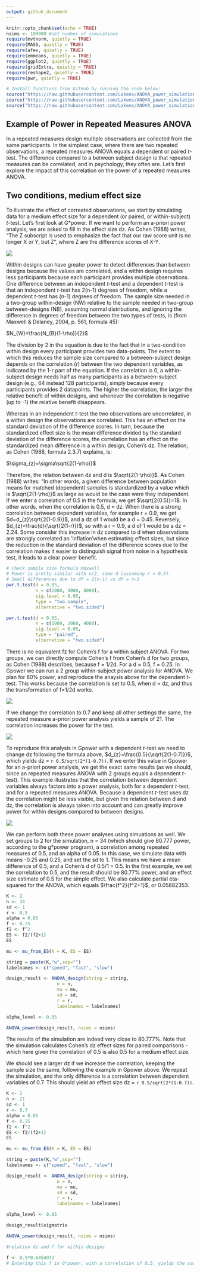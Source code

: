 ```yaml
---
output: github_document
---
```


```r
knitr::opts_chunk$set(echo = TRUE)
nsims <- 100000 #set number of simulations
require(mvtnorm, quietly = TRUE)
require(MASS, quietly = TRUE)
require(afex, quietly = TRUE)
require(emmeans, quietly = TRUE)
require(ggplot2, quietly = TRUE)
require(gridExtra, quietly = TRUE)
require(reshape2, quietly = TRUE)
require(pwr, quietly = TRUE)

# Install functions from GitHub by running the code below:
source("https://raw.githubusercontent.com/Lakens/ANOVA_power_simulation/master/ANOVA_design.R")
source("https://raw.githubusercontent.com/Lakens/ANOVA_power_simulation/master/ANOVA_power.R")
source("https://raw.githubusercontent.com/Lakens/ANOVA_power_simulation/master/mu_from_ES.R")

```

## Example of Power in Repeated Measures ANOVA

In a repeated measures design multiple observations are collected from the same participants. In the simplest case, where there are two repeated observations, a repeated measures ANOVA equals a dependent or paired *t*-test. The difference compared to a between subject design is that repeated measures can be correlated, and in psychology, they often are. Let's first explore the impact of this correlation on the power of a repeated measures ANOVA.

## Two conditions, medium effect size

To illustrate the effect of correated observations, we start by simulating data for a medium effect size for a dependent (or paired, or within-subject) *t*-test. Let's first look at G*power. If we want to perform an a-priori power analysis, we are asked to fill in the effect size dz. As Cohen (1988) writes, "The Z subscript is used to emphasize the fact that our raw score unit is no longer X or Y, but Z", where Z are the difference scores of X-Y. 

![](screenshots/gpower_9.png)

Within designs can have greater power to detect differences than between designs because the values are correlated, and a within design requires less participants because each participant provides multiple observations. One difference between an independent *t*-test and a dependent *t*-test is that an independent *t*-test has 2(n-1) degrees of freedom, while a dependent *t*-test has (n-1) degrees of freedom. The sample size needed in a two-group within-design (NW) relative to the sample needed in two-group between-designs (NB), assuming normal distributions, and ignoring the difference in degrees of freedom between the two types of tests, is (from Maxwell & Delaney, 2004, p. 561, formula 45): 

$N_{W}=\frac{N_{B}(1-\rho)}{2}$

The division by 2 in the equation is due to the fact that in a two-condition within design every participant provides two data-points. The extent to which this reduces the sample size compared to a between-subject design depends on the correlation (*r*) between the two dependent variables, as indicated by the 1-r part of the equation. If the correlation is 0, a within-subject design needs half as many participants as a between-subject design (e.g., 64 instead 128 participants), simply because every participants provides 2 datapoints. The higher the correlation, the larger the relative benefit of within designs, and whenever the correlation is negative (up to -1) the relative benefit disappears. 

Whereas in an independent *t*-test the two observations are uncorrelated, in a within design the observations are correlated. This has an effect on the standard deviation of the difference scores. In turn, because the standardized effect size is the mean difference divided by the standard deviation of the difference scores, the correlation has an effect on the standardized mean difference in a within design, Cohen's dz. The relation, as Cohen (1988, formula 2.3.7) explains, is:

$\sigma_{z}=\sigma\sqrt{2(1-\rho)}$

Therefore, the relation between dz and d is $\sqrt{2(1-\rho)}$. As Cohen (1988) writes: "In other words, a given difference between population means for matched (dependent) samples is standardized by a value which is $\sqrt{2(1-\rho)}$ as large as would be the case were they independent. If we enter a correlation of 0.5 in the formula, we get $\sqrt{2(0.5)}=1$. In other words, when the correlation is 0.5, d = dz. When there is a strong correlation between dependent variables, for example r = 0.9, we get $d=d_{z}\sqrt{2(1-0.9)}$, and a dz of 1 would be a d = 0.45. Reversely, $d_{z}=\frac{d}{\sqrt{2(1-r)}}$, so with a r = 0.9, a d of 1 would be a dz = 2.24. Some consider this increase in dz compared to d when observations are strongly correlated an 'inflation'when estimating effect sizes, but since the reduction in the standard deviation of the difference scores due to the correlation makes it easier to distinguish signal from noise in a hypothesis test, it leads to a clear power benefit. 

```r
# Check sample size formula Maxwell
# Power is pretty similar with n/2, same d (assuming r = 0.5). 
# Small differences due to df = 2(n-1) vs df = n-1
pwr.t.test(d = 0.05,
           n = c(2000, 4000, 8000),
           sig.level = 0.05,
           type = "two.sample",
           alternative = "two.sided")

pwr.t.test(d = 0.05,
           n = c(1000, 2000, 4000),
           sig.level = 0.05,
           type = "paired",
           alternative = "two.sided")


```

There is no equivalent fz for Cohen's f for a within subject ANOVA. For two groups, we can directly compute Cohen's f from Cohen's d for two groups, as Cohen (1988) describes, because f = 1/2d. For a d = 0.5, f = 0.25. In Gpower we can run a 2 group within-subject power analysis for ANOVA. We plan for 80% power, and reproduce the anaysis above for the dependent *t*-test. This works because the correlation is set to 0.5, when d = dz, and thus the transformation of f=1/2d works.  

![](screenshots/gpower_1.png)

If we change the correlation to 0.7 and keep all other settings the same, the repeated measure a-priori power analysis yields a sample of 21. The correlation increases the power for the test. 

![](screenshots/gpower_11.png)

To reproduce this analysis in Gpower with a dependent *t*-test we need to change dz following the formula above, $d_{z}=\frac{0.5}{\sqrt{2(1-0.7)}}$, which yields dz = `r 0.5/sqrt(2*(1-0.7))`. If we enter this value in Gpower for an a-priori power analysis, we get the exact same results (as we should, since an repeated measures ANOVA with 2 groups equals a dependent *t*-test). This example illustrates that the correlation between dependent variables always factors into a power analysis, both for a dependent *t*-test, and for a repeated measures ANOVA. Because a dependent *t*-test uses dz the correlation might be less visible, but given the relation between d and dz, the correlation is always taken into account and can greatly improve power for within designs compared to between designs.

![](screenshots/gpower_10.png)

We can perform both these power analyses using simuations as well. We set groups to 2 for the simulation, n = 34 (which should give 80.777 power, according to the g*power program), a correlation among repeated measures of 0.5, and an alpha of 0.05. In this case, we simulate data with means -0.25  and 0.25, and set the sd to 1. This means we have a mean difference of 0.5, and a Cohen's d of 0.5/1 = 0.5. In the first example, we set the correlation to 0.5, and the result should be 80.77% power, and an effect size estimate of 0.5 for the simple effect. We also calculate partial eta-squared for the ANOVA, which equals $\frac{f^2}{f^2+1}$, or 0.05882353.

```r
K <- 2
n <- 34
sd <- 1
r <- 0.5
alpha = 0.05
f <- 0.25
f2 <- f^2
ES <- f2/(f2+1)
ES

mu <- mu_from_ES(K = K, ES = ES)

string = paste(K,"w",sep="")
labelnames <- c("speed", "fast", "slow")

design_result <- ANOVA_design(string = string,
                   n = n, 
                   mu = mu, 
                   sd = sd, 
                   r = r, 
                   labelnames = labelnames)

alpha_level <- 0.05

ANOVA_power(design_result, nsims = nsims)

```

The results of the simulation are indeed very close to 80.777%. Note that the simulation calculates Cohen's dz effect sizes for paired comparisons - which here given the correlation of 0.5 is also 0.5 for a medium effect size. 

We should see a larger dz if we increase the correlation, keeping the sample size the same, following the example in Gpower above. We repeat the simulation, and the only difference is a correlation between dependent variables of 0.7. This should yield an effect size dz = `r 0.5/sqrt(2*(1-0.7))`.

```r
K <- 2
n <- 21
sd <- 1
r <- 0.7
alpha = 0.05
f <- 0.25
f2 <- f^2
ES <- f2/(f2+1)
ES

mu <- mu_from_ES(K = K, ES = ES)

string = paste(K,"w",sep="")
labelnames <- c("speed", "fast", "slow")

design_result <- ANOVA_design(string = string,
                   n = n, 
                   mu = mu, 
                   sd = sd, 
                   r = r, 
                   labelnames = labelnames)

alpha_level <- 0.05

design_result$sigmatrix

ANOVA_power(design_result, nsims = nsims)

```


```r
#relation dz and f for within designs 

f <- 0.5*0.6454972
# Entering this f in G*power, with a correlation of 0.5, yields the same as entering f = 0.25 and correlation = 0.7. 
```

